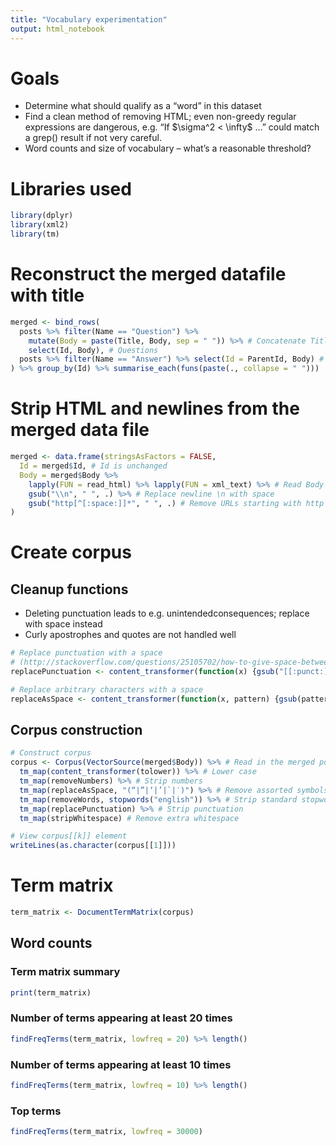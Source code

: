 ```yaml
---
title: "Vocabulary experimentation"
output: html_notebook
---
```


# Goals

  * Determine what should qualify as a "word" in this dataset
  * Find a clean method of removing HTML; even non-greedy regular expressions are dangerous, e.g. "If \$\\sigma^2 < \\infty\$ ..." could match a grep() result if not very careful.
  * Word counts and size of vocabulary -- what's a reasonable threshold?

# Libraries used

```r
library(dplyr)
library(xml2)
library(tm)
```

# Reconstruct the merged datafile with title

```r
merged <- bind_rows(
  posts %>% filter(Name == "Question") %>%
    mutate(Body = paste(Title, Body, sep = " ")) %>% # Concatenate Title to left of Body
    select(Id, Body), # Questions
  posts %>% filter(Name == "Answer") %>% select(Id = ParentId, Body) # Answers
) %>% group_by(Id) %>% summarise_each(funs(paste(., collapse = " ")))
```

# Strip HTML and newlines from the merged data file

```r
merged <- data.frame(stringsAsFactors = FALSE,
  Id = merged$Id, # Id is unchanged
  Body = merged$Body %>%
    lapply(FUN = read_html) %>% lapply(FUN = xml_text) %>% # Read Body as an html file and extract text
    gsub("\\n", " ", .) %>% # Replace newline \n with space
    gsub("http[^[:space:]]*", " ", .) # Remove URLs starting with http and ending with a space
)
```

# Create corpus

## Cleanup functions

  * Deleting punctuation leads to e.g. unintendedconsequences; replace with space instead
  * Curly apostrophes and quotes are not handled well

```r
# Replace punctuation with a space
# (http://stackoverflow.com/questions/25105702/how-to-give-space-between-2-words-after-removing-punctuation-and-numbers-text-mi)
replacePunctuation <- content_transformer(function(x) {gsub("[[:punct:]]", " ", x)})

# Replace arbitrary characters with a space
replaceAsSpace <- content_transformer(function(x, pattern) {gsub(pattern, " ", x)})
```

## Corpus construction

```r
# Construct corpus
corpus <- Corpus(VectorSource(merged$Body)) %>% # Read in the merged posts
  tm_map(content_transformer(tolower)) %>% # Lower case
  tm_map(removeNumbers) %>% # Strip numbers
  tm_map(replaceAsSpace, "(“|”|‘|’|`|′)") %>% # Remove assorted symbols
  tm_map(removeWords, stopwords("english")) %>% # Strip standard stopwords
  tm_map(replacePunctuation) %>% # Strip punctuation
  tm_map(stripWhitespace) # Remove extra whitespace

# View corpus[[k]] element
writeLines(as.character(corpus[[1]]))
```

# Term matrix

```r
term_matrix <- DocumentTermMatrix(corpus)
```

## Word counts

### Term matrix summary
```r
print(term_matrix)
```

### Number of terms appearing at least 20 times
```r
findFreqTerms(term_matrix, lowfreq = 20) %>% length()
```

### Number of terms appearing at least 10 times
```r
findFreqTerms(term_matrix, lowfreq = 10) %>% length()
```

### Top terms
```r
findFreqTerms(term_matrix, lowfreq = 30000)
```